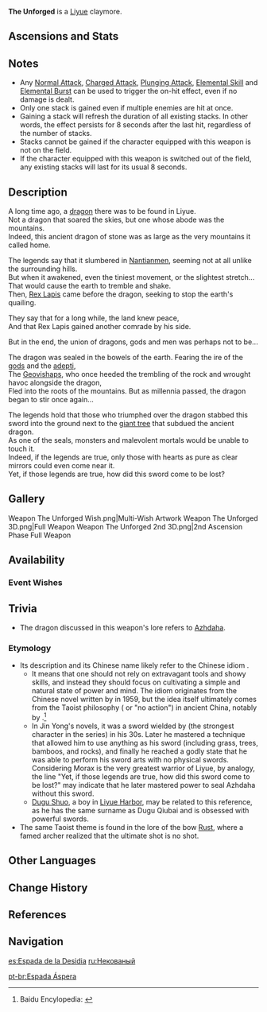 {{Weapon Infobox
|id             = 12504
|image          = <gallery>
Weapon The Unforged.png|Base
Weapon The Unforged 2nd.png|2nd Ascension
</gallery>
|type           = Claymore
|releaseDate    = 2020-12-01
|rarity         = 5
|base_atk       = 46
|2nd_stat_type  = ATK
|2nd_stat       = 10.8%
|series         = Liyue
|obtain         = Weapon Event Wishes
|passive        = Golden Majesty
|effect         = Increases Shield Strength by (var1)%. Scoring hits on opponents increases ATK by (var2)% for 8s. Max 5 stacks. Can only occur once every 0.3s. While protected by a shield, this ATK increase effect is increased by 100%.
|eff_rank1_var1 = 20
|eff_rank2_var1 = 25
|eff_rank3_var1 = 30
|eff_rank4_var1 = 35
|eff_rank5_var1 = 40
|eff_rank1_var2 = 4
|eff_rank2_var2 = 5
|eff_rank3_var2 = 6
|eff_rank4_var2 = 7
|eff_rank5_var2 = 8
|eff_att1       = Shield Strength
|eff_att2       = ATK
}}
{{Description|Capable of driving away evil spirits and wicked people alike, this edgeless claymore seems to possess divine might.}}
'''The Unforged'''{{Lang|zh=无工之剑|zh_rm=Wúgōng zhī Jiàn|zh_tl=Sword of No Work}} is a [[Liyue]] claymore.

==Ascensions and Stats==
{{Weapon Ascensions and Stats
|ascendMat1 = Mist Veiled Lead Elixir
|ascendMat2 = Mist Veiled Mercury Elixir
|ascendMat3 = Mist Veiled Gold Elixir
|ascendMat4 = Mist Veiled Primo Elixir
|bossMat1   = Mist Grass Pollen
|bossMat2   = Mist Grass
|bossMat3   = Mist Grass Wick
|commonMat1 = Treasure Hoarder Insignia
|commonMat2 = Silver Raven Insignia
|commonMat3 = Golden Raven Insignia
}}

==Notes==
* Any [[Normal Attack]], [[Charged Attack]], [[Plunging Attack]], [[Elemental Skill]] and [[Elemental Burst]] can be used to trigger the on-hit effect, even if no damage is dealt.
* Only one stack is gained even if multiple enemies are hit at once.
* Gaining a stack will refresh the duration of all existing stacks. In other words, the effect persists for 8 seconds after the last hit, regardless of the number of stacks.
* Stacks cannot be gained if the character equipped with this weapon is not on the field.
* If the character equipped with this weapon is switched out of the field, any existing stacks will last for its usual 8 seconds.

==Description==
A long time ago, a [[Azhdaha|dragon]] there was to be found in Liyue.<br />
Not a dragon that soared the skies, but one whose abode was the mountains.<br />
Indeed, this ancient dragon of stone was as large as the very mountains it called home.

The legends say that it slumbered in [[Nantianmen]], seeming not at all unlike the surrounding hills.<br />
But when it awakened, even the tiniest movement, or the slightest stretch...<br />
That would cause the earth to tremble and shake.<br />
Then, [[Rex Lapis]] came before the dragon, seeking to stop the earth's quailing.

They say that for a long while, the land knew peace,<br />
And that Rex Lapis gained another comrade by his side.

But in the end, the union of dragons, gods and men was perhaps not to be...

The dragon was sealed in the bowels of the earth. Fearing the ire of the [[god]]s and the [[adepti]],<br />
The [[Geovishaps]], who once heeded the trembling of the rock and wrought havoc alongside the dragon,<br />
Fled into the roots of the mountains. But as millennia passed, the dragon began to stir once again...

The legends hold that those who triumphed over the dragon stabbed this sword into the ground next to the [[Dragon-Queller|giant tree]] that subdued the ancient dragon.<br />
As one of the seals, monsters and malevolent mortals would be unable to touch it.<br />
Indeed, if the legends are true, only those with hearts as pure as clear mirrors could even come near it.<br />
Yet, if those legends are true, how did this sword come to be lost?

==Gallery==
<gallery hideaddbutton="true" captionalign="center">
Weapon The Unforged Wish.png|Multi-Wish Artwork
Weapon The Unforged 3D.png|Full Weapon
Weapon The Unforged 2nd 3D.png|2nd Ascension Phase Full Weapon
</gallery>

==Availability==
===Event Wishes===
{{Featured}}

==Trivia==
*The dragon discussed in this weapon's lore refers to [[Azhdaha]].
===Etymology===
*Its description {{Lang|"edgeless"|zh=无锋|zh_rm=wú fēng}} and its Chinese name {{Lang|"Sword of No Skill"|zh=无工之剑|zh_rm=Wúgōng zhī Jiàn}} likely refer to the Chinese idiom {{Lang|"heavy sword is edgeless, great technique is to be skilled in nothing"|zh=重剑无锋，大巧不工|zh_rm=zhòngjiàn wúfēng, dàqiǎo bùgōng}}.
**It means that one should not rely on extravagant tools and showy skills, and instead they should focus on cultivating a simple and natural state of power and mind. The idiom originates from the Chinese {{w|wuxia}} novel ''{{w|The Return of the Condor Heroes}}'' written by {{w|Jin Yong}} in 1959, but the idea itself ultimately comes from the Taoist philosophy (''{{w|wu wei}}'' or "no action") in ancient China, notably ''{{w|Tao Te Ching}}'' by {{w|Laozi}}.<ref>Baidu Encylopedia: [https://baike.baidu.com/item/%E9%87%8D%E5%89%91%E6%97%A0%E9%94%8B%EF%BC%8C%E5%A4%A7%E5%B7%A7%E4%B8%8D%E5%B7%A5/16167204 {{Zh|重剑无锋，大巧不工}}]</ref>
**In Jin Yong's novels, it was a sword wielded by {{w|Dugu Qiubai}} (the strongest character in the series) in his 30s. Later he mastered a technique that allowed him to use anything as his sword (including grass, trees, bamboos, and rocks), and finally he reached a godly state that he was able to perform his sword arts with no physical swords. Considering Morax is the very greatest warrior of Liyue, by analogy, the line "Yet, if those legends are true, how did this sword come to be lost?" may indicate that he later mastered power to seal Azhdaha without this sword.
**[[Dugu Shuo]], a boy in [[Liyue Harbor]], may be related to this reference, as he has the same surname as Dugu Qiubai and is obsessed with powerful swords.
*The same Taoist theme is found in the lore of the bow [[Rust]], where a famed archer realized that the ultimate shot is no shot.

==Other Languages==
{{Other Languages
|en      = The Unforged
|zhs     = 无工之剑
|zhs_rm  = Wúgōng zhī Jiàn
|zht     = 無工之劍
|zht_rm  = Wúgōng zhī Jiàn
|zh_tl   = Sword of No Work
|ja      = 無工の剣
|ja_rm   = Mukou no Ken
|ja_tl   = Sword Without Craft
|ko      = 무공의 검
|ko_rm   = Mugong-ui Geom
|ko_tl   = Sword of No Work
|es      = Espada de la Desidia
|es_tl   = Sword of Apathy
|es_note = "Desidia" means "lack of care," "laziness," or "to delay doing something," hence why "apathy" was used here.
|fr      = Lame brute
|fr_tl   = Untreated Blade
|ru      = Некованый
|ru_tl   = The Unforged
|th      = The Unforged
|vi      = Kiếm Vô Công
|vi_tl   = Sword of No Work
|de      = Grobes Schwert
|de_tl   = Rough Sword
|id      = The Unforged
|pt      = Espada Áspera
|pt_tl   = Rough Sword
}}

==Change History==
{{Change History|1.1}}

==References==
{{Reflist}}

==Navigation==
{{Weapons by Series Navbox|series=Liyue}}
{{Weapon Navbox|type=Claymores}}

[[es:Espada de la Desidia]]
[[ru:Некованый]]

[[pt-br:Espada Áspera]]